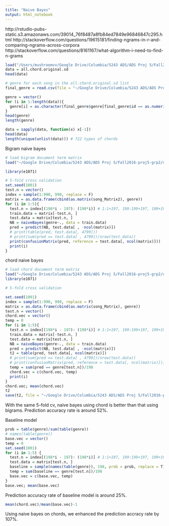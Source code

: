 ```yaml
---
title: "Naive Bayes"
output: html_notebook
---
```

http://rstudio-pubs-static.s3.amazonaws.com/39014_76f8487a8fb84ed7849e96846847c295.html
http://stackoverflow.com/questions/19615181/finding-ngrams-in-r-and-comparing-ngrams-across-corpora
http://stackoverflow.com/questions/8161167/what-algorithm-i-need-to-find-n-grams

```r
load("/Users/mushroomvv/Google Drive/Columbia/5243 ADS/ADS Proj 5/Fall2016-proj5-grp2/output/Cen-s-billboard-data-processing/cleaned_data.RData")
data = all.chord.original.sd
head(data)

# genre for each song in the all.chord.original.sd list
final_genre = read.csv(file = "~/Google Drive/Columbia/5243 ADS/ADS Proj 5/Fall2016-proj5-grp2/data/Billboard/final_genre.csv")

genre = vector()
for (i in 1:length(data)){
  genre[i] = as.character(final_genre$genre[final_genre$id == as.numeric(data[[i]][1])])
}
head(genre)
length(genre)

data = sapply(data, function(x) x[-1])
head(data)
length(unique(unlist(data))) # 722 types of chords
```

Bigram naive bayes
```r
# load bigram document term matrix
load("~/Google Drive/Columbia/5243 ADS/ADS Proj 5/Fall2016-proj5-grp2/data/Billboard/SongTDM.RData")

library(e1071)

# 5-fold cross validation
set.seed(1001)
test.n = vector()
index = sample(1:990, 990, replace = F)
matrix = as.data.frame(cbind(as.matrix(song_Matrix2), genre))
for (i in 1:5){
  test.n = index[(198*i - 197): (198*i)] # 1:1+197, 199:199+197, 199+198:199+198+197...
  train.data = matrix[-test.n, ]
  test.data = matrix[test.n, ]
  NB = naiveBayes(genre~., data = train.data)
  pred = predict(NB, test.data[ , -ncol(matrix)])
  # print(table(pred, test.data[, 4799]))
  # print(sum(pred == test.data[ , 4799])/nrow(test.data))
  print(confusionMatrix(pred, reference = test.data[, ncol(matrix)]))
  print(i)
}
```


chord naive bayes
```r
# load chord document term matrix
load("~/Google Drive/Columbia/5243 ADS/ADS Proj 5/Fall2016-proj5-grp2/data/Billboard/SongTDM.RData")
library(e1071)

# 5-fold cross validation

set.seed(1001)
index = sample(1:990, 990, replace = F)
matrix = as.data.frame(cbind(as.matrix(song_Matrix), genre))
test.n = vector()
chord.vec = vector()
temp = 0
for (i in 1:5){
  test.n = index[(198*i - 197): (198*i)] # 1:1+197, 199:199+197, 199+198:199+198+197...
  train.data = matrix[-test.n, ]
  test.data = matrix[test.n, ]
  NB = naiveBayes(genre~., data = train.data)
  pred = predict(NB, test.data[ , -ncol(matrix)])
  t2 = table(pred, test.data[, ncol(matrix)])
  # print(sum(pred == test.data[ , 4799])/nrow(test.data))
  # print(confusionMatrix(pred, reference = test.data[, ncol(matrix)]))
  temp = sum(pred == genre[test.n])/198
  chord.vec = c(chord.vec, temp)
  print(i)
}
chord.vec; mean(chord.vec)
t2
save(t2, file = "~/Google Drive/Columbia/5243 ADS/ADS Proj 5/Fall2016-proj5-grp2/output/ioSlides/plots/NB.RData")
```

With the same 5-fold cv, naive bayes using chord is better than that using bigrams. Prediction accuracy rate is around 52%.


Baseline model
```r
prob = table(genre)/sum(table(genre))
# names(table(genre))
base.vec = vector()
temp = 0
set.seed(1001)
for (i in 1:5) {
  test.n = index[(198*i - 197): (198*i)] # 1:1+197, 199:199+197, 199+198:199+198+197...
  test.data = matrix[test.n, ]
  baseline = sample(names(table(genre)), 198, prob = prob, replace = T)
  temp = sum(baseline == genre[test.n])/198
  base.vec = c(base.vec, temp)
} 
base.vec; mean(base.vec)
```
Prediction accuracy rate of baseline model is around 25%.

```r
mean(chord.vec)/mean(base.vec)-1
```

Using naive bayes on chords, we enhanced the prediction accracy rate by 107%. 
